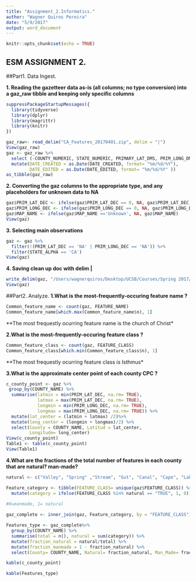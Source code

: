 ```yaml
---
title: "Assignment_2.Informatics."
author: "Wagner Quiros Pereira"
date: "5/9/2017"
output: word_document
---
```


```r
knitr::opts_chunk$set(echo = TRUE)
```

## ESM ASSIGNMENT 2.

##Part1. Data Ingest.

**1. Reading the gazetteer data as-is (all columns; no type conversion) into a gaz_raw tibble and keeping only specific columns**

```r
suppressPackageStartupMessages({
  library(tidyverse)
  library(dplyr)
  library(magrittr)
  library(knitr)
})

gaz_raw<- read_delim("CA_Features_20170401.zip", delim = "|")
View(gaz_raw)
gaz <- gaz_raw %>% 
  select (-COUNTY_NUMERIC, STATE_NUMERIC, PRIMARY_LAT_DMS, PRIM_LONG_DMS, SOURCE_LAT_DMS, SOURCE_LONG_DMS, ELEV_IN_FT) %>% 
  mutate(DATE_CREATED = as.Date(DATE_CREATED, format= "%m/%d/%Y"), 
         DATE_EDITED = as.Date(DATE_EDITED, format= "%m/%d/%Y" ))
as_tibble(gaz_raw)
```

**2. Converting the gaz columns to the appropriate type, and any placeholders for unknown data to NA**

```r
gaz$PRIM_LAT_DEC <- ifelse(gaz$PRIM_LAT_DEC == 0, NA, gaz$PRIM_LAT_DEC)
gaz$PRIM_LONG_DEC <- ifelse(gaz$PRIM_LONG_DEC == 0, NA, gaz$PRIM_LONG_DEC)
gaz$MAP_NAME <- ifelse(gaz$MAP_NAME =='Unknown', NA, gaz$MAP_NAME)
View(gaz)
```

**3. Selecting main observations**

```r
gaz <- gaz %>%
  filter(!(PRIM_LAT_DEC == 'NA' | PRIM_LONG_DEC == 'NA')) %>% 
  filter(STATE_ALPHA == 'CA')
View(gaz)
```

**4. Saving clean up doc with delim |**

```r
write_delim(gaz, "/Users/wagnerquiros/Desktop/UCSB/Courses/Spring 2017/Informatics/newprojects/gaz.csv", delim = "|")
View(gaz)
```


##Part2. Analyze.
**1.What is the most-frequently-occuring feature name ?**

```r
Common_feature_name <- count(gaz, FEATURE_NAME)
Common_feature_name[which.max(Common_feature_name$n), 1]
```

**The most frequestly ocurring feature name is the church of Christ*

**2.What is the most-frequently-occuring feature class ?**


```r
Common_feature_class <- count(gaz, FEATURE_CLASS)
Common_feature_class[which.min(Common_feature_class$n), 1]
```

**The most frequestly ocurring feature class is Isthmus*

**3.What is the approximate center point of each county CPC ?**

```r
c_county_point <- gaz %>%
 group_by(COUNTY_NAME) %>%
  summarise(latmin = min(PRIM_LAT_DEC, na.rm= TRUE),
            latmax = max(PRIM_LAT_DEC, na.rm= TRUE),
            longmin = min(PRIM_LONG_DEC, na.rm= TRUE),
            longmax = max(PRIM_LONG_DEC, na.rm= TRUE)) %>% 
  mutate(lat_center = (latmin + latmax) /2)%>% 
  mutate(long_center = (longmin + longmax)/2) %>% 
  select(County = COUNTY_NAME, Latitud = lat_center, 
         Longitude= long_center)
View(c_county_point)
Table1 <- table(c_county_point)
View(Table1)
```


**4.What are the fractions of the total number of features in each county that are natural? man-made?**

```r
natural <- c("Valley", "Spring" ,"Stream", "Gut", "Canal", "Cape", "Lake", "Summit", "Plain", "Woods", "Gap",   "Ridge","Bay",  "Beach",   "Channel", "Slope", "Island",  "Basin", "Cliff", "Swamp","Area" , "Bend",  "Range", "Falls",  "Forest", "Lava", "Rapids", "Crater", "Glacier", "Oilfield","Sea", "Arroyo", "Isthmus")

Feature_category <- tibble(FEATURE_CLASS= unique(gaz$FEATURE_CLASS)) %>% 
  mutate(category = ifelse(FEATURE_CLASS %in% natural == "TRUE", 1, 0)) 

#0=manmade, 1= natural
  
gaz_complete <- inner_join(gaz, Feature_category, by = "FEATURE_CLASS")

Features_type <- gaz_complete%>% 
  group_by(COUNTY_NAME) %>% 
  summarise(total = n(), natural = sum(category)) %>% 
  mutate(fraction_natural = natural/total) %>% 
  mutate(fraction_manmade = 1 - fraction_natural) %>% 
  select(County= COUNTY_NAME, Natural= fraction_natural, Man_Made= fraction_manmade)
```


```r
kable(c_county_point)
```

```r
kable(Features_type)
```
